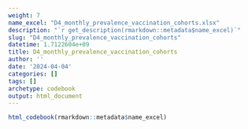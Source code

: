 ```yaml
---
weight: 7
name_excel: "D4_monthly_prevalence_vaccination_cohorts.xlsx"
description: "`r get_description(rmarkdown::metadata$name_excel)`"
slug: "D4_monthly_prevalence_vaccination_cohorts"
datetime: 1.7122604e+09
title: D4_monthly_prevalence_vaccination_cohorts
author: ''
date: '2024-04-04'
categories: []
tags: []
archetype: codebook
output: html_document
---
```


```r
html_codebook(rmarkdown::metadata$name_excel)
```
